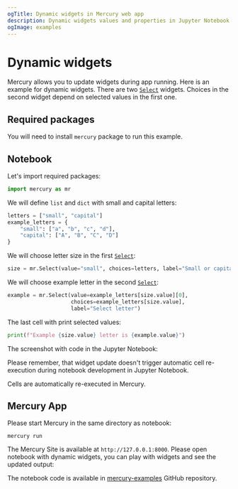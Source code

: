 ```yaml
---
ogTitle: Dynamic widgets in Mercury web app
description: Dynamic widgets values and properties in Jupyter Notebook and Mercury Web App
ogImage: examples
---
```




# Dynamic widgets

Mercury allows you to update widgets during app running. Here is an example for dynamic widgets. There are two [`Select`](/docs/input-widgets/select/) widgets. 
Choices in the second widget depend on selected values in the first one.

## Required packages

You will need to install `mercury` package to run this example.

## Notebook

Let's import required packages:

```python
import mercury as mr
```

We will define `list` and `dict` with small and capital letters:

```python
letters = ["small", "capital"]
example_letters = {
    "small": ["a", "b", "c", "d"],
    "capital": ["A", "B", "C", "D"]
}
```

We will choose letter size in the first [`Select`](/docs/input-widgets/select/):

```python
size = mr.Select(value="small", choices=letters, label="Small or capital?")
```

We will choose example letter in the second [`Select`](/docs/input-widgets/select/):

```python 
example = mr.Select(value=example_letters[size.value][0], 
                    choices=example_letters[size.value], 
                    label="Select letter")
```

The last cell with print selected values:

```python 
print(f"Example {size.value} letter is {example.value}")
```

The screenshot with code in the Jupyter Notebook:

<Screenshot src={notebookPng} alt="Python notebook with dynamic widgets" />

<Callout type="info">
Please remember, that widget update doesn't trigger automatic cell re-execution during notebook development in Jupyter Notebook.

Cells are automatically re-executed in Mercury.
</Callout>

## Mercury App

Please start Mercury in the same directory as notebook:

```
mercury run 
```

The Mercury Site is available at `http://127.0.0.1:8000`. Please open notebook with dynamic widgets, you can play with widgets and see the updated output:

<Screenshot src={appGif} alt="Mercury App with dynamic widgets" />

The notebook code is available in [mercury-examples](https://github.com/mljar/mercury-examples) GitHub repository. 
